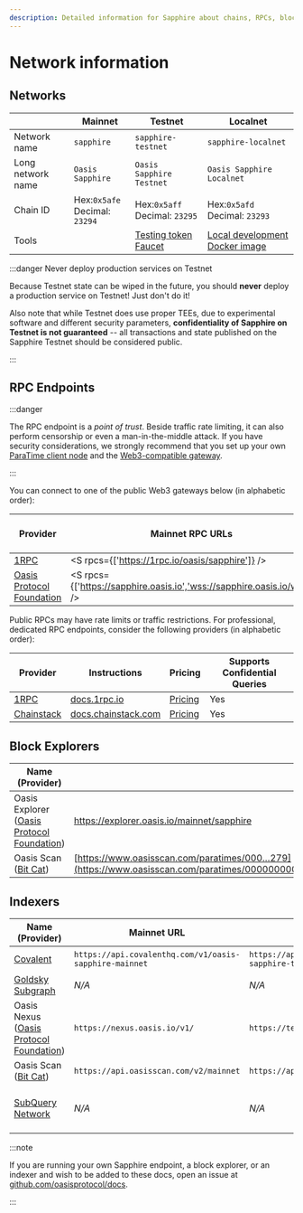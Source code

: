 ```yaml
---
description: Detailed information for Sapphire about chains, RPCs, block explorers and indexers
---
```



# Network information

## Networks

|                   | Mainnet                             | Testnet                             | Localnet                                   |
| ------------------| ----------------------------------- | ----------------------------------- | ------------------------------------------ |
| Network name      | `sapphire`                          | `sapphire-testnet`                  | `sapphire-localnet`                        |
| Long network name | `Oasis Sapphire`                    | `Oasis Sapphire Testnet`            | `Oasis Sapphire Localnet`                  |
| Chain ID          | Hex:`0x5afe`<br /> Decimal: `23294` | Hex:`0x5aff`<br /> Decimal: `23295` | Hex:`0x5afd`<br /> Decimal: `23293`        |
| Tools             |                                     | [Testing token Faucet][faucet]      | [Local development Docker image][localnet] |

:::danger Never deploy production services on Testnet

Because Testnet state can be wiped in the future, you should **never** deploy a
production service on Testnet! Just don't do it!

Also note that while Testnet does use proper TEEs, due to experimental
software and different security parameters, **confidentiality of Sapphire on
Testnet is not guaranteed** -- all transactions and state published on the
Sapphire Testnet should be considered public.

:::

[faucet]: https://faucet.testnet.oasis.io/
[localnet]: https://github.com/oasisprotocol/docs/blob/main/docs/build/tools/localnet.mdx

## RPC Endpoints

:::danger

The RPC endpoint is a *point of trust*. Beside traffic rate limiting, it can
also perform censorship or even a man-in-the-middle attack. If you have security
considerations, we strongly recommend that you set up your own [ParaTime client
node][paratime-client-node] and the [Web3-compatible gateway].

:::

[Web3-compatible gateway]: ../../node/web3.mdx
[paratime-client-node]: ../../node/run-your-node/paratime-client-node.mdx

You can connect to one of the public Web3 gateways below (in alphabetic order):

| Provider                    | Mainnet RPC URLs                                                        | Testnet RPC URLs                                                                           | Supports Confidential Queries |
|-----------------------------|-------------------------------------------------------------------------|--------------------------------------------------------------------------------------------|-------------------------------|
| [1RPC]                      | <S rpcs={['https://1rpc.io/oasis/sapphire']} />                         | *N/A*                                                                                      | Yes                           |
| [Oasis Protocol Foundation] | <S rpcs={['https://sapphire.oasis.io','wss://sapphire.oasis.io/ws']} /> | <ST rpcs={['https://testnet.sapphire.oasis.io','wss://testnet.sapphire.oasis.io/ws']} /> | Yes                           |

[Oasis Protocol Foundation]: https://oasisprotocol.org

Public RPCs may have rate limits or traffic restrictions. For professional,
dedicated RPC endpoints, consider the following providers (in alphabetic order):

| Provider     | Instructions                           | Pricing                       | Supports Confidential Queries |
|--------------|----------------------------------------|-------------------------------|-------------------------------|
| [1RPC]       | [docs.1rpc.io][1RPC-docs]              | [Pricing][1RPC-pricing]       | Yes                           |
| [Chainstack] | [docs.chainstack.com][Chainstack-docs] | [Pricing][Chainstack-pricing] | Yes                           |


[1RPC]: https://www.1rpc.io/
[1RPC-docs]: https://docs.1rpc.io/guide/how-to-use-1rpc
[1RPC-pricing]: https://www.1rpc.io/#pricing
[Chainstack]: https://chainstack.com/build-better-with-oasis-sapphire/
[Chainstack-docs]: https://docs.chainstack.com/docs/oasis-sapphire-tooling
[Chainstack-pricing]: https://chainstack.com/pricing/

## Block Explorers

| Name (Provider)                               | Mainnet URL                                | Testnet URL                                | EIP-3091 compatible |
|-----------------------------------------------|--------------------------------------------|--------------------------------------------|---------------------|
| Oasis Explorer ([Oasis Protocol Foundation])  | https://explorer.oasis.io/mainnet/sapphire | https://explorer.oasis.io/testnet/sapphire | Yes                 |
| Oasis Scan ([Bit Cat])                        | [https://www.oasisscan.com/paratimes/000…279](https://www.oasisscan.com/paratimes/000000000000000000000000000000000000000000000000f80306c9858e7279) | [https://testnet.oasisscan.com/paratimes/000…f6c](https://testnet.oasisscan.com/paratimes/000000000000000000000000000000000000000000000000a6d1e3ebf60dff6c) | No |

[Bit Cat]: https://www.bitcat365.com/

## Indexers

| Name (Provider)      | Mainnet URL                                                    | Testnet URL                                            | Documentation                              |
|--------------------|------------------------------------------------------------------|--------------------------------------------------------|--------------------------------------------|
| [Covalent]                   | `https://api.covalenthq.com/v1/oasis-sapphire-mainnet` | `https://api.covalenthq.com/v1/oasis-sapphire-testnet` | [Unified API docs][Covalent-docs]          |
| [Goldsky Subgraph][Goldsky]  | *N/A*                                                  | *N/A*                                                  | [Documentation site][Goldsky-docs]         |
| Oasis Nexus ([Oasis Protocol Foundation]) | `https://nexus.oasis.io/v1/`              | `https://testnet.nexus.oasis.io/v1/`                   | [API][Nexus-docs]                          |
| Oasis Scan ([Bit Cat])       | `https://api.oasisscan.com/v2/mainnet`                 | `https://api.oasisscan.com/v2/testnet`                 | [Runtime API][OasisScan-docs] |
| [SubQuery Network][SubQuery] | *N/A*                                                  | *N/A*                                                  | [SubQuery Academy][SubQuery-docs], [QuickStart][SubQuery-quickstart], [Starter project][SubQuery-starter] |

[Covalent]: https://www.covalenthq.com/
[Covalent-docs]: https://www.covalenthq.com/docs/unified-api/
[Nexus-docs]: https://nexus.oasis.io/v1/spec/v1.html
[Goldsky]: https://goldsky.com
[Goldsky-docs]: https://docs.goldsky.com/subgraphs/deploying-subgraphs
[OasisScan-docs]: https://api.oasisscan.com/v2/swagger/#/runtime
[SubQuery]: https://subquery.network
[SubQuery-docs]: https://academy.subquery.network/
[SubQuery-quickstart]: https://academy.subquery.network/quickstart/quickstart.html
[SubQuery-starter]: https://github.com/subquery/ethereum-subql-starter/tree/main/Oasis/oasis-sapphire-starter

:::note

If you are running your own Sapphire endpoint, a block explorer, or an indexer
and wish to be added to these docs, open an issue at
[github.com/oasisprotocol/docs].

:::

[github.com/oasisprotocol/docs]: https://github.com/oasisprotocol/docs
